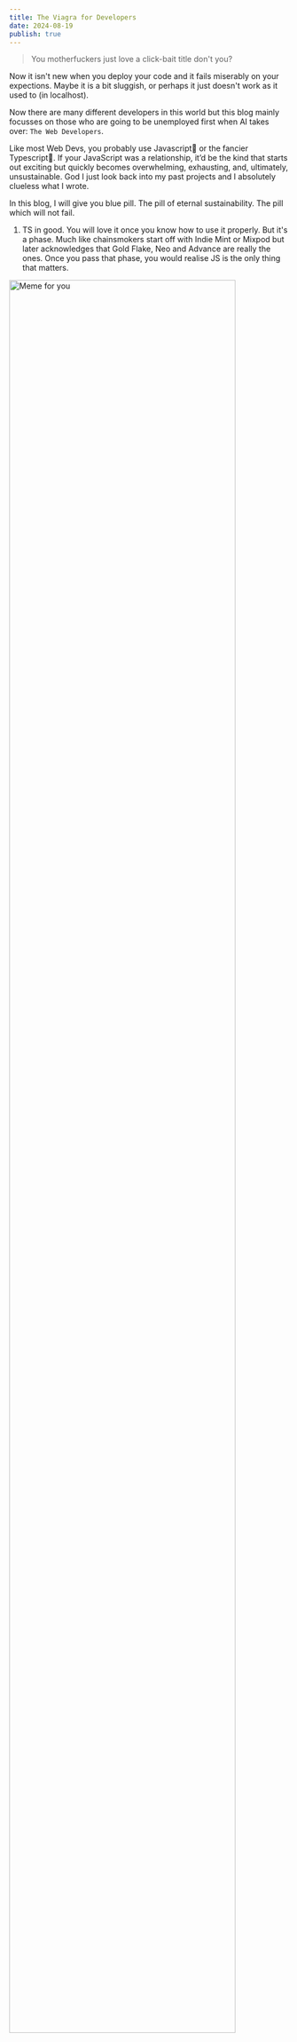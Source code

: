 ```yaml
---
title: The Viagra for Developers
date: 2024-08-19
publish: true
---
```


> You motherfuckers just love a click-bait title don't you?

Now it isn't new when you deploy your code and it fails miserably on your expections.
Maybe it is a bit sluggish, or perhaps it just doesn't work as it used to (in localhost).

Now there are many different developers in this world but this blog mainly focusses on those
who are going to be unemployed first when AI takes over: `The Web Developers`.

Like most Web Devs, you probably use Javascript🤡 or the fancier Typescript👺.
If your JavaScript was a relationship, it’d be the kind that starts out exciting but quickly becomes 
overwhelming, exhausting, and, ultimately, unsustainable. God I just look back into my past projects
and I absolutely clueless what I wrote.

In this blog, I will give you blue pill. The pill of eternal sustainability. The pill which will not fail.

1. TS in good. You will love it once you know how to use it properly. But it's a phase. Much like chainsmokers
start off with Indie Mint or Mixpod but later acknowledges that Gold Flake, Neo and Advance are really the ones.
Once you pass that phase, you would realise JS is the only thing that matters.

<div style={{display: "flex", alignItems: "center", justifyContent: "center"}}>
    <img src="/post-015/meme1.jpeg" alt="Meme for you" width="90%"/>
</div>

2. GenAI and LLMs. Your time is too valuable to spend on writing useless boilerplates. Learn when to offload your
work to LLMs so that you can focus on solving the actual problem! Also, here are some absolutely useless AI tools for developers:
[Phind](https://www.phind.com/search?home=true), [Claude](https://claude.ai/new), [You](https://you.com/).

3. Learn [Touch Typing](https://en.wikipedia.org/wiki/Touch_typing) and [Vim](https://neovim.io/)! Can't stress this enough. It's going to 2x your productivity.
Besides, all that Keyboard knowledge won't fail ____, yk.

4. Watch good people. Youtube & Twitch are a gem. Some of the ones I follow are: [H3Vtux](https://www.youtube.com/@H3Vtux/videos), [BaBD](https://www.youtube.com/@BeABetterDev),
[Ben Eater](https://www.youtube.com/@BenEater), [Ben Awad](https://www.youtube.com/@bawad), [Piyush Garg](https://www.youtube.com/@piyushgargdev),
[CompSciGuy](https://www.youtube.com/@MrCompSciGuy) and [Computerphile](https://www.youtube.com/@Computerphile)

5. Be a [Pi-Shaped Learner](https://web.appunite.com/blog/become-a-pi-shaped-developer)

6. VGhhbmtzIGZvciByZWFkaW5nIGFuZCBwdXR0aW5nIHRoZSBFZmZvcnQgdG8gZGVjaXBoZXIgdGhpcy4g